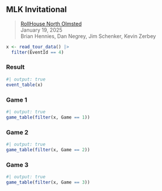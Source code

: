 ## MLK Invitational {#mlk-invitational-2025}

> <i class="bi bi-geo-alt-fill"></i> [RollHouse North Olmsted](../locations#rollhouse-north-olmsted)
<br><i class="bi bi-calendar3"></i> January 19, 2025
<br><i class="bi bi-person-circle"></i> Brian Hennies, Dan Negrey, Jim Schenker, Kevin Zerbey

```r
x <- read_tour_data() |>
  filter(EventId == 4)
```

### Result {#mlk-invitational-2025-result}

```r
#| output: true
event_table(x)
```

### Game 1 {#mlk-invitational-2025-game-1}

```r
#| output: true
game_table(filter(x, Game == 1))
```

### Game 2 {#mlk-invitational-2025-game-2}

```r
#| output: true
game_table(filter(x, Game == 2))
```

### Game 3 {#mlk-invitational-2025-game-3}

```r
#| output: true
game_table(filter(x, Game == 3))
```
